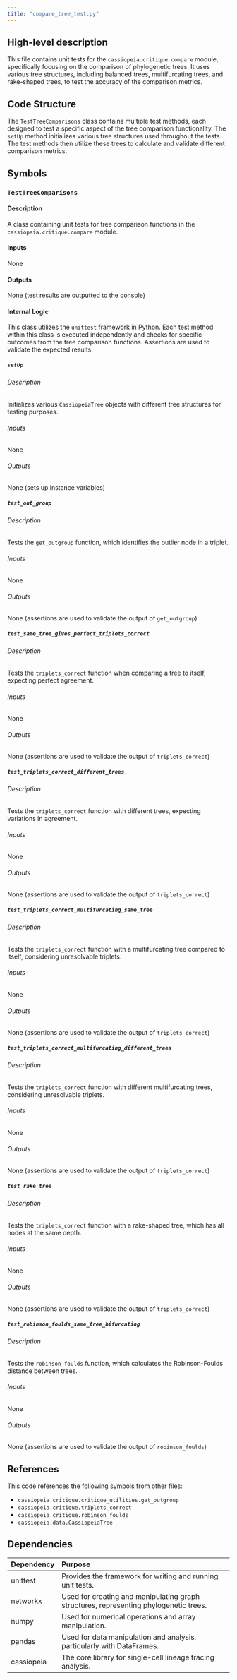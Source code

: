 ```yaml
---
title: "compare_tree_test.py"
---
```


## High-level description
This file contains unit tests for the `cassiopeia.critique.compare` module, specifically focusing on the comparison of phylogenetic trees. It uses various tree structures, including balanced trees, multifurcating trees, and rake-shaped trees, to test the accuracy of the comparison metrics.

## Code Structure
The `TestTreeComparisons` class contains multiple test methods, each designed to test a specific aspect of the tree comparison functionality. The `setUp` method initializes various tree structures used throughout the tests. The test methods then utilize these trees to calculate and validate different comparison metrics.

## Symbols

### `TestTreeComparisons`
#### Description
A class containing unit tests for tree comparison functions in the `cassiopeia.critique.compare` module.

#### Inputs
None

#### Outputs
None (test results are outputted to the console)

#### Internal Logic
This class utilizes the `unittest` framework in Python. Each test method within this class is executed independently and checks for specific outcomes from the tree comparison functions. Assertions are used to validate the expected results.

##### `setUp`
###### Description
Initializes various `CassiopeiaTree` objects with different tree structures for testing purposes.

###### Inputs
None

###### Outputs
None (sets up instance variables)

##### `test_out_group`
###### Description
Tests the `get_outgroup` function, which identifies the outlier node in a triplet.

###### Inputs
None

###### Outputs
None (assertions are used to validate the output of `get_outgroup`)

##### `test_same_tree_gives_perfect_triplets_correct`
###### Description
Tests the `triplets_correct` function when comparing a tree to itself, expecting perfect agreement.

###### Inputs
None

###### Outputs
None (assertions are used to validate the output of `triplets_correct`)

##### `test_triplets_correct_different_trees`
###### Description
Tests the `triplets_correct` function with different trees, expecting variations in agreement.

###### Inputs
None

###### Outputs
None (assertions are used to validate the output of `triplets_correct`)

##### `test_triplets_correct_multifurcating_same_tree`
###### Description
Tests the `triplets_correct` function with a multifurcating tree compared to itself, considering unresolvable triplets.

###### Inputs
None

###### Outputs
None (assertions are used to validate the output of `triplets_correct`)

##### `test_triplets_correct_multifurcating_different_trees`
###### Description
Tests the `triplets_correct` function with different multifurcating trees, considering unresolvable triplets.

###### Inputs
None

###### Outputs
None (assertions are used to validate the output of `triplets_correct`)

##### `test_rake_tree`
###### Description
Tests the `triplets_correct` function with a rake-shaped tree, which has all nodes at the same depth.

###### Inputs
None

###### Outputs
None (assertions are used to validate the output of `triplets_correct`)

##### `test_robinson_foulds_same_tree_bifurcating`
###### Description
Tests the `robinson_foulds` function, which calculates the Robinson-Foulds distance between trees.

###### Inputs
None

###### Outputs
None (assertions are used to validate the output of `robinson_foulds`)

## References
This code references the following symbols from other files:

- `cassiopeia.critique.critique_utilities.get_outgroup`
- `cassiopeia.critique.triplets_correct`
- `cassiopeia.critique.robinson_foulds`
- `cassiopeia.data.CassiopeiaTree`

## Dependencies
| Dependency | Purpose |
|:-----------|:--------|
| unittest | Provides the framework for writing and running unit tests. |
| networkx | Used for creating and manipulating graph structures, representing phylogenetic trees. |
| numpy | Used for numerical operations and array manipulation. |
| pandas | Used for data manipulation and analysis, particularly with DataFrames. |
| cassiopeia | The core library for single-cell lineage tracing analysis. |
